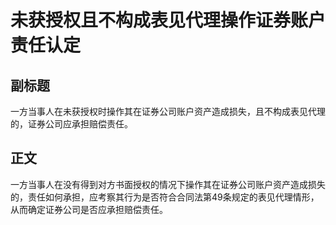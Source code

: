 # 未获授权且不构成表见代理操作证券账户责任认定
## 副标题
一方当事人在未获授权时操作其在证券公司账户资产造成损失，且不构成表见代理的，证券公司应承担赔偿责任。
## 正文
一方当事人在没有得到对方书面授权的情况下操作其在证券公司账户资产造成损失的，责任如何承担，应考察其行为是否符合合同法第49条规定的表见代理情形，从而确定证券公司是否应承担赔偿责任。